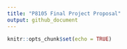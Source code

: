 ```yaml
---
title: "P8105 Final Project Proposal"
output: github_document
---
```


```r
knitr::opts_chunk$set(echo = TRUE)
```
